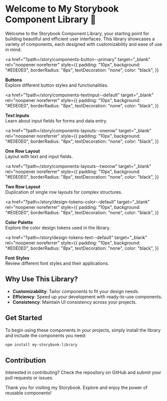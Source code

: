 
<Meta title="Introduction" />

# Welcome to My Storybook Component Library 🌟

Welcome to the Storybook Component Library, your starting point for building beautiful and efficient user interfaces. This library showcases a variety of components, each designed with customizability and ease of use in mind.

<div style={{ display: 'flex', flexDirection: 'column', gap: '20px', marginBottom: '40px' }}>

<a
  href="?path=/story/components-button--primary"
  target="_blank"
  rel="noopener noreferrer"
  style={{
    padding: "10px",
    background: "#E0E0E0",
    borderRadius: "8px",
    textDecoration: "none",
    color: "black",
  }}
>
  <strong>Buttons</strong>
  <br />
  Explore different button styles and functionalities.
</a>

<a
  href="?path=/story/components-textinput--default"
  target="_blank"
  rel="noopener noreferrer"
  style={{
    padding: "10px",
    background: "#E0E0E0",
    borderRadius: "8px",
    textDecoration: "none",
    color: "black",
  }}
>
  <strong>Text Inputs</strong>
  <br />
  Learn about input fields for forms and data entry.
</a>

<a
  href="?path=/story/components-layouts--onerow"
  target="_blank"
  rel="noopener noreferrer"
  style={{
    padding: "10px",
    background: "#E0E0E0",
    borderRadius: "8px",
    textDecoration: "none",
    color: "black",
  }}
>
  <strong>One Row Layout</strong>
  <br />
  Layout with text and input fields.
</a>

<a
  href="?path=/story/components-layouts--tworow"
  target="_blank"
  rel="noopener noreferrer"
  style={{
    padding: "10px",
    background: "#E0E0E0",
    borderRadius: "8px",
    textDecoration: "none",
    color: "black",
  }}
>
  <strong>Two Row Layout</strong>
  <br />
  Duplication of single row layouts for complex structures.
</a>

<a
  href="?path=/story/design-tokens-color--default"
  target="_blank"
  rel="noopener noreferrer"
  style={{
    padding: "10px",
    background: "#E0E0E0",
    borderRadius: "8px",
    textDecoration: "none",
    color: "black",
  }}
>
  <strong>Color Palette</strong>
  <br />
  Explore the color design tokens used in the library.
</a>

<a
  href="?path=/story/design-tokens-text--default"
  target="_blank"
  rel="noopener noreferrer"
  style={{
    padding: "10px",
    background: "#E0E0E0",
    borderRadius: "8px",
    textDecoration: "none",
    color: "black",
  }}
>
  <strong>Font Styles</strong>
  <br />
  Review different font styles and their applications.
</a>

</div>

## Why Use This Library?

- **Customizability**: Tailor components to fit your design needs.
- **Efficiency**: Speed up your development with ready-to-use components.
- **Consistency**: Maintain UI consistency across your projects.

## Get Started

To begin using these components in your projects, simply install the library and include the components you need:

```bash
npm install my-storybook-library
```

## Contribution

Interested in contributing? Check the repository on GitHub and submit your pull requests or issues.

Thank you for visiting my Storybook. Explore and enjoy the power of reusable components!
